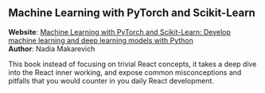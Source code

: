 
## Machine Learning with PyTorch and Scikit-Learn

<UnderConstruction />

**Website**: [Machine Learning with PyTorch and Scikit-Learn: Develop machine learning and deep learning models with Python](https://www.advanced-react.com)\
**Author**: Nadia Makarevich

This book instead of focusing on trivial React concepts, it takes a deep dive into the React inner working, and expose common misconceptions and pitfalls that you would counter in you daily React development.